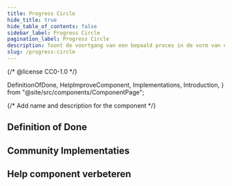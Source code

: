 ```yaml
---
title: Progress Circle
hide_title: true
hide_table_of_contents: false
sidebar_label: Progress Circle
pagination_label: Progress Circle
description: Toont de voortgang van een bepaald proces in de vorm van een cirkel.
slug: /progress-circle
---
```


{/* @license CC0-1.0 */}

  DefinitionOfDone,
  HelpImproveComponent,
  Implementations,
  Introduction,
} from "@site/src/components/ComponentPage";

{/* Add name and description for the component */}


<Introduction component={component} headingLevel={1} description={description} />

## Definition of Done

<DefinitionOfDone component={component} headingLevel={3} />

## Community Implementaties

<Implementations component={component} headingLevel={3} />

## Help component verbeteren

<HelpImproveComponent component={component} headingLevel={3} />
